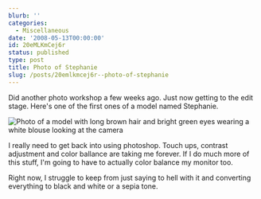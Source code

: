 ```yaml
---
blurb: ''
categories:
  - Miscellaneous
date: '2008-05-13T00:00:00'
id: 20eMLKmCej6r
status: published
type: post
title: Photo of Stephanie
slug: /posts/20emlkmcej6r--photo-of-stephanie
---
```


Did another photo workshop a few weeks ago. Just now getting to the edit stage. Here's one of the first ones of a model named Stephanie.

<Img src="aws_20080426_glamor_camp_0073" alt="Photo of a model with long brown hair and bright green eyes wearing a white blouse looking at the camera" />

I really need to get back into using photoshop. Touch ups, contrast adjustment and color ballance are taking me forever. If I do much more of this stuff, I'm going to have to actually color balance my monitor too. 

Right now, I struggle to keep from just saying to hell with it and converting everything to black and white or a sepia tone.
